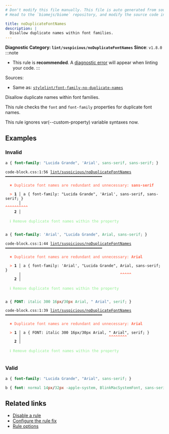 ```yaml
---
# Don't modify this file manually. This file is auto generated from source, and you will lose your changes next time the website is built.
# Head to the `biomejs/biome` repository, and modify the source code in there.

title: noDuplicateFontNames
description: |
  Disallow duplicate names within font families.
---
```


**Diagnostic Category: `lint/suspicious/noDuplicateFontNames`**
<Tabs>
<TabItem label="CSS" icon="seti:css">
**Since**: `v1.8.0`
:::note
- This rule is **recommended**. A [diagnostic error](/reference/diagnostics#error) will appear when linting your code.
:::

Sources: 
- Same as: <a href="https://github.com/stylelint/stylelint/blob/main/lib/rules/font-family-no-duplicate-names/README.md" target="_blank"><code>stylelint/font-family-no-duplicate-names</code></a>

Disallow duplicate names within font families.

This rule checks the `font` and `font-family` properties for duplicate font names.

This rule ignores var(--custom-property) variable syntaxes now.

## Examples

### Invalid

```css
a { font-family: "Lucida Grande", 'Arial', sans-serif, sans-serif; }
```

<pre class="language-text"><code class="language-text">code-block.css:1:56 <a href="https://biomejs.dev/linter/rules/no-font-family-duplicate-names">lint/suspicious/noDuplicateFontNames</a> ━━━━━━━━━━━━━━━━━━━━━━━━━━━━━━━━━━━━━━━━━━━<br /><br />  <strong><span style="color: Tomato;">✖</span></strong> <span style="color: Tomato;">Duplicate font names are redundant and unnecessary: </span><span style="color: Tomato;"><strong>sans-serif</strong></span><br />  <br />  <strong><span style="color: Tomato;">&gt;</span></strong> <strong>1 │ </strong>a &#123; font-family: &quot;Lucida Grande&quot;, 'Arial', sans-serif, sans-serif; &#125;<br />   <strong>   │ </strong>                                                       <strong><span style="color: Tomato;">^</span></strong><strong><span style="color: Tomato;">^</span></strong><strong><span style="color: Tomato;">^</span></strong><strong><span style="color: Tomato;">^</span></strong><strong><span style="color: Tomato;">^</span></strong><strong><span style="color: Tomato;">^</span></strong><strong><span style="color: Tomato;">^</span></strong><strong><span style="color: Tomato;">^</span></strong><strong><span style="color: Tomato;">^</span></strong><strong><span style="color: Tomato;">^</span></strong><br />    <strong>2 │ </strong><br />  <br />  <strong><span style="color: lightgreen;">ℹ</span></strong> <span style="color: lightgreen;">Remove duplicate font names within the property</span><br />  <br /></code></pre>

```css
a { font-family: 'Arial', "Lucida Grande", Arial, sans-serif; }
```

<pre class="language-text"><code class="language-text">code-block.css:1:44 <a href="https://biomejs.dev/linter/rules/no-font-family-duplicate-names">lint/suspicious/noDuplicateFontNames</a> ━━━━━━━━━━━━━━━━━━━━━━━━━━━━━━━━━━━━━━━━━━━<br /><br />  <strong><span style="color: Tomato;">✖</span></strong> <span style="color: Tomato;">Duplicate font names are redundant and unnecessary: </span><span style="color: Tomato;"><strong>Arial</strong></span><br />  <br />  <strong><span style="color: Tomato;">&gt;</span></strong> <strong>1 │ </strong>a &#123; font-family: 'Arial', &quot;Lucida Grande&quot;, Arial, sans-serif; &#125;<br />   <strong>   │ </strong>                                           <strong><span style="color: Tomato;">^</span></strong><strong><span style="color: Tomato;">^</span></strong><strong><span style="color: Tomato;">^</span></strong><strong><span style="color: Tomato;">^</span></strong><strong><span style="color: Tomato;">^</span></strong><br />    <strong>2 │ </strong><br />  <br />  <strong><span style="color: lightgreen;">ℹ</span></strong> <span style="color: lightgreen;">Remove duplicate font names within the property</span><br />  <br /></code></pre>

```css
a { FONT: italic 300 16px/30px Arial, " Arial", serif; }
```

<pre class="language-text"><code class="language-text">code-block.css:1:39 <a href="https://biomejs.dev/linter/rules/no-font-family-duplicate-names">lint/suspicious/noDuplicateFontNames</a> ━━━━━━━━━━━━━━━━━━━━━━━━━━━━━━━━━━━━━━━━━━━<br /><br />  <strong><span style="color: Tomato;">✖</span></strong> <span style="color: Tomato;">Duplicate font names are redundant and unnecessary: </span><span style="color: Tomato;"><strong>Arial</strong></span><br />  <br />  <strong><span style="color: Tomato;">&gt;</span></strong> <strong>1 │ </strong>a &#123; FONT: italic 300 16px/30px Arial, &quot; Arial&quot;, serif; &#125;<br />   <strong>   │ </strong>                                      <strong><span style="color: Tomato;">^</span></strong><strong><span style="color: Tomato;">^</span></strong><strong><span style="color: Tomato;">^</span></strong><strong><span style="color: Tomato;">^</span></strong><strong><span style="color: Tomato;">^</span></strong><strong><span style="color: Tomato;">^</span></strong><strong><span style="color: Tomato;">^</span></strong><strong><span style="color: Tomato;">^</span></strong><br />    <strong>2 │ </strong><br />  <br />  <strong><span style="color: lightgreen;">ℹ</span></strong> <span style="color: lightgreen;">Remove duplicate font names within the property</span><br />  <br /></code></pre>

### Valid

```css
a { font-family: "Lucida Grande", "Arial", sans-serif; }
```

```css
b { font: normal 14px/32px -apple-system, BlinkMacSystemFont, sans-serif; }
```

## Related links

- [Disable a rule](/linter/#disable-a-lint-rule)
- [Configure the rule fix](/linter#configure-the-rule-fix)
- [Rule options](/linter/#rule-options)

</TabItem>
</Tabs>

